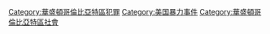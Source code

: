 [[Category:華盛頓哥倫比亞特區犯罪|Category:華盛頓哥倫比亞特區犯罪]]
[[Category:美国暴力事件|Category:美国暴力事件]]
[[Category:華盛頓哥倫比亞特區社會|Category:華盛頓哥倫比亞特區社會]]